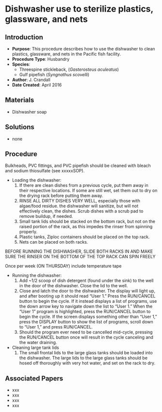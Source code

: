 # Dishwasher use to sterilize plastics, glassware, and nets {#sec-husb-dishwasher}

## Introduction

-   **Purpose**: This procedure describes how to use the dishwasher to clean plastics, glassware, and nets in the Pacific fish facility.
-   **Procedure Type**: Husbandry
-   **Species**:
    -   Threespine stickleback, (*Gasterosteus aculeatus*)
    -   Gulf pipefish (*Syngnathus scovelli*)
-   **Author**: J. Crandall
-   **Date Created**: April 2016

## Materials

-   Dishwasher soap

## Solutions

-   none

## Procedure

::: {.callout-note title="NOTE"}
Bulkheads, PVC fittings, and PVC pipefish should be cleaned with bleach and sodium thiosulfate (see xxxxxSOP). 
:::

-   Loading the dishwasher:
    1.  If there are clean dishes from a previous cycle, put them away in their respective locations. If some are still wet, set them out to dry on the drying rack before putting them away.
    2.  RINSE ALL DIRTY DISHES VERY WELL, especially those with algae/food residue. the dishwasher will sanitize, but will not effectively clean, the dishes. Scrub dishes with a scrub pad to remove buildup, if needed.
    3.  Small tank lids should be stacked on the bottom rack, but not on the raised portion of the rack, as this impedes the rinser from spinning properly.
    5.  Plastic tanks, Ziploc containers should be placed on the top rack.
    6.  Nets can be placed on both racks. 

::: {.callout-note title="NOTE"}
BEFORE RUNNING THE DISHWASHER, SLIDE BOTH RACKS IN AND MAKE SURE THE RINSER ON THE BOTTOM OF THE TOP RACK CAN SPIN FREELY
:::

::: {.callout-note title="NOTE"}
Once per week (ON THURSDAY) include temperature tape
:::

-   Running the dishwasher:
    1.  Add \~1/2 scoop of dish detergent (found under the sink) to the well in the door of the dishwasher. Close the lid to the well.
    2.  Close and latch the door to the dishwasher. The display will light up, and after booting up it should read "User 1." Press the RUN/CANCEL button to begin the cycle. If it instead displays a list of programs, use the down arrow key to navigate down the list to "User 1." When the "User 1" program is highlighted, press the RUN/CANCEL button to begin the cycle. If the screen displays something other than "User 1," press the DISPLAY button to show the list of programs, scroll down to "User 1," and press RUN/CANCEL.
    3.  Should the program ever need to be cancelled mid-cycle, pressing the RUN/CANCEL button once will result in the cycle canceling and the water draining.
-   Cleaning large tank lids
    1.  The small frontal lids to the large glass tanks should be loaded into the dishwasher. The large lids to the large glass tanks should be hosed off thoroughly with very hot water, and set on the rack to dry.
    
## Associated Papers

-   xxx
-   xxx
-   xxx
-   xxx
